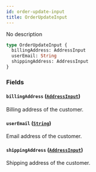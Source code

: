 ```yaml
---
id: order-update-input
title: OrderUpdateInput
---
```


No description

```graphql
type OrderUpdateInput {
  billingAddress: AddressInput
  userEmail: String
  shippingAddress: AddressInput
}
```

### Fields

#### `billingAddress` ([`AddressInput`](/api-reference/inputs/address-input.mdx))

Billing address of the customer.

#### `userEmail` ([`String`](/api-reference/scalars/string.mdx))

Email address of the customer.

#### `shippingAddress` ([`AddressInput`](/api-reference/inputs/address-input.mdx))

Shipping address of the customer.
